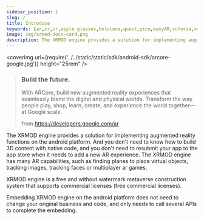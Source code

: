 ```yaml
---
sidebar_position: 1
slug: /
title: Introduce
keywords: [ar,xr,vr,apple glasses,hololens,quest,pico,easyAR,vuforia,xrmod,mod,doc,metaverse,facebook,meta,unity]
image: img/xrmod-docs-card.png
description: The XRMOD engine provides a solution for implementing augmented reality functions on the android platform. And you don't need to know how to build 3D content with native code, and you don't need to resubmit your app to the app store when it needs to add a new AR experience. The XRMOD engine has many AR capabilities, such as finding planes to place virtual objects, tracking images, tracking faces or multiplayer ar games.
---
```


<coverimg url={require('../../static/static/sdk/android-sdk/arcore-google.jpg')} height="25rem" />

> <h3>Build the future.</h3>
>
> With ARCore, build new augmented reality experiences that seamlessly blend the digital and physical worlds. Transform the way people play, shop, learn, create, and experience the world together—at Google scale.
>
> from https://developers.google.com/ar

The XRMOD engine provides a solution for implementing augmented reality functions on the android platform. And you don't need to know how to build 3D content with native code, and you don't need to resubmit your app to the app store when it needs to add a new AR experience. The XRMOD engine has many AR capabilities, such as finding planes to place virtual objects, tracking images, tracking faces or multiplayer ar games.

XRMOD engine is a free and without watermark metaverse construction system that supports commercial licenses (free commercial licenses).


Embedding XRMOD engine on the android platform does not need to change your original business and code, and only needs to call several APIs to complete the embedding.


<!--- android平台嵌入XRMOD engine无需更改您原本的业务和代码，仅需调用若干个API即可完成嵌入。--->

